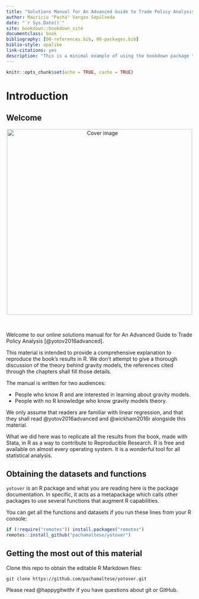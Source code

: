 ```yaml
--- 
title: "Solutions Manual for An Advanced Guide to Trade Policy Analysis"
author: Mauricio "Pachá" Vargas Sepúlveda
date: "`r Sys.Date()`"
site: bookdown::bookdown_site
documentclass: book
bibliography: [00-references.bib, 00-packages.bib]
biblio-style: apalike
link-citations: yes
description: "This is a minimal example of using the bookdown package to write a book. The output format for this example is bookdown::gitbook."
---
```


```r
knitr::opts_chunk$set(echo = TRUE, cache = TRUE)
```

# Introduction {#intro}

## Welcome

<center>
<img src="cover.png" height="500" alt="Cover image" />
</center>

</br>

Welcome to our online solutions manual for for An Advanced Guide to Trade Policy Analysis [@yotov2016advanced].

This material is intended to provide a comprehensive explanation to reproduce the book's results in R. We don’t attempt to give a thorough discussion of the theory behind gravity models, the references cited through the chapters shall fill those details.

The manual is written for two audiences:

* People who know R and are interested in learning about gravity models.
* People with no R knowledge who know gravity models theory.

We only assume that readers are familiar with linear regression, and that they shall read @yotov2016advanced and @wickham2016r alongside this material.

What we did here was to replicate all the results from the book, made with Stata, in R as a way to contribute to Reproducible Research. R is free and available on almost every operating system. It is a wonderful tool for all statistical analysis.

## Obtaining the datasets and functions

`yotover` is an R package and what you are reading here is the package documentation. In specific, it acts as a metapackage which calls other packages to use several functions that augment R capabilities.

You can get all the functions and datasets if you run these lines from your R console:

```r
if (!require("remotes")) install.packages("remotes")
remotes::install_github("pachamaltese/yotover")
```

## Getting the most out of this material
 
Clone this repo to obtain the editable R Markdown files:

```
git clone https://github.com/pachamaltese/yotover.git
```

Please read @happygitwithr if you have questions about git or GitHub.

